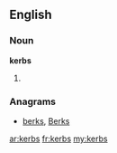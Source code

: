 ==English==

===Noun===
'''kerbs'''

# {{plural of|[[kerb]]}}

===Anagrams===
* [[berks#English|berks]], [[Berks#English|Berks]]

[[ar:kerbs]]
[[fr:kerbs]]
[[my:kerbs]]